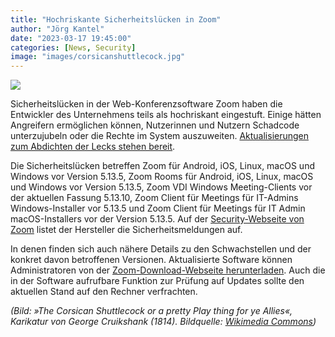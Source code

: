 ```yaml
---
title: "Hochriskante Sicherheitslücken in Zoom"
author: "Jörg Kantel"
date: "2023-03-17 19:45:00"
categories: [News, Security]
image: "images/corsicanshuttlecock.jpg"
---
```


[![](images/corsicanshuttlecock-b.jpg)](https://upload.wikimedia.org/wikipedia/commons/0/0d/Cruikshank_-_The_Corsican_Shuttlecock.png)

Sicherheitslücken in der Web-Konferenzsoftware Zoom haben die Entwickler des Unternehmens teils als hochriskant eingestuft. Einige hätten Angreifern ermöglichen können, Nutzerinnen und Nutzern Schadcode unterzujubeln oder die Rechte im System auszuweiten. [Aktualisierungen zum Abdichten der Lecks stehen bereit](https://www.heise.de/news/Webkonferenzen-Hochriskante-Luecken-in-Zoom-7547291.html).

Die Sicherheitslücken betreffen Zoom für Android, iOS, Linux, macOS und Windows vor Version 5.13.5, Zoom Rooms für Android, iOS, Linux, macOS und Windows vor Version 5.13.5, Zoom VDI Windows Meeting-Clients vor der aktuellen Fassung 5.13.10, Zoom Client für Meetings für IT-Admins Windows-Installer vor 5.13.5 und Zoom Client für Meetings für IT Admin macOS-Installers vor der Version 5.13.5. Auf der [Security-Webseite von Zoom](https://explore.zoom.us/en/trust/security/security-bulletin/) listet der Hersteller die Sicherheitsmeldungen auf.

In denen finden sich auch nähere Details zu den Schwachstellen und der konkret davon betroffenen Versionen. Aktualisierte Software können Administratoren von der [Zoom-Download-Webseite herunterladen](https://zoom.us/download). Auch die in der Software aufrufbare Funktion zur Prüfung auf Updates sollte den aktuellen Stand auf den Rechner verfrachten.

*(Bild: »The Corsican Shuttlecock or a pretty Play thing for ye Allies«, Karikatur von George Cruikshank (1814). Bildquelle: [Wikimedia Commons](https://commons.wikimedia.org/wiki/File:Cruikshank_-_The_Corsican_Shuttlecock.png))*